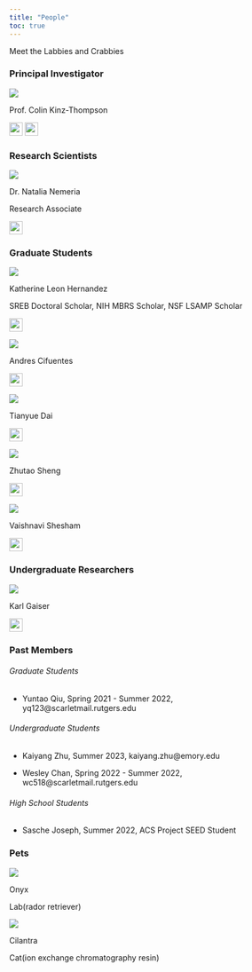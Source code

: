 ```yaml
---
title: "People"
toc: true
---
```


Meet the Labbies and Crabbies


### Principal Investigator
:::: {layout="[ 35, 65 ]"}
![](./images/ppl/colin_microscope.jpg)

::: {center}
Prof. Colin Kinz-Thompson

[![](./images/envelope-regular.svg){width=0.25in}](mailto:colin.kinzthompson@rutgers.edu)
[![](./images/rectangle-list-regular.svg){width=0.25in}]("./labwebsite/papers/CV_CKT.pdf")
:::
::::




### Research Scientists
:::: {layout="[ 35, 65 ]"}
![](./images/ppl/natasha_microscope.jpg)

::: {center}
Dr. Natalia Nemeria

Research Associate

[![](./images/envelope-regular.svg){width=0.25in}](mailto:nemeria@newark.rutgers.edu)
<!-- Start: Summer 2022  -->
<!-- End: Current -->
:::
::::

### Graduate Students

:::: {layout="[ 35, 65 ]"}
![](./images/ppl/kathy_microscope.jpg)

::: {center}
Katherine Leon Hernandez

SREB Doctoral Scholar, NIH MBRS Scholar, NSF LSAMP Scholar

[![](./images/envelope-regular.svg){width=0.25in}](mailto:kathy.leon@rutgers.edu)
<!-- Start: Fall 2020  -->
<!-- End: Current -->
:::
::::



:::: {layout="[ 35, 65 ]"}
![](./images/ppl/andres_microscope.jpg)

::: {center}
Andres Cifuentes

[![](./images/envelope-regular.svg){width=0.25in}](mailto:acc256@scarletmail.rutgers.edu)
<!-- Start: Spring 2023  -->
<!-- End: Current -->
:::
::::



:::: {layout="[ 35, 65 ]"}
![](./images/ppl/tianyue_microscope.jpg)

::: {center}
Tianyue Dai

[![](./images/envelope-regular.svg){width=0.25in}](mailto:td460@newark.rutgers.edu)
<!-- Start: Fall 2022  -->
<!-- End: Current -->
:::
::::



:::: {layout="[ 35, 65 ]"}
![](./images/ppl/zhutao_microscope.jpg)

::: {center}
Zhutao Sheng

[![](./images/envelope-regular.svg){width=0.25in}](mailto:zhutao.sheng@rutgers.edu)
<!-- Start: Fall 2022  -->
<!-- End: Current -->
:::
::::



:::: {layout="[ 35, 65 ]"}
![](./images/ppl/vaishnavi_microscope.jpg)

::: {center}
Vaishnavi Shesham

[![](./images/envelope-regular.svg){width=0.25in}](mailto:vs803@scarletmail.rutgers.edu)
<!-- Start: Fall 2022  -->
<!-- End: Current -->
:::
::::



### Undergraduate Researchers

:::: {layout="[ 35, 65 ]"}
![](./images/ppl/blank1.jpg)

::: {center}
Karl Gaiser

[![](./images/envelope-regular.svg){width=0.25in}](mailto:kcg5@njit.edu)
<!-- Start: Spring 2023  -->
<!-- End: Current -->
:::
::::
	


### Past Members


###### Graduate Students
* Yuntao Qiu, Spring 2021 - Summer 2022, yq123@scarletmail.rutgers.edu

###### Undergraduate Students
* Kaiyang Zhu, Summer 2023, kaiyang.zhu@emory.edu

* Wesley Chan, Spring 2022 - Summer 2022, wc518@scarletmail.rutgers.edu

###### High School Students
* Sasche Joseph, Summer 2022, ACS Project SEED Student



### Pets

:::: {layout="[ 35, 65 ]"}
![](./images/ppl/pets/onyx.jpg)

::: {}
Onyx

Lab(rador retriever)

:::
::::


:::: {layout="[ 35, 65 ]"}
![](./images/ppl/pets/cilantra.jpg)

::: {}
Cilantra

Cat(ion exchange chromatography resin)

:::
::::
